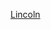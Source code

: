 {{US county navigation box
| county = 林肯縣
| state = 懷俄明州
| template_name = 林肯縣 (懷俄明州)
| listclass = hlist

| map_image = Map of Wyoming highlighting Lincoln County.svg
| map_caption = 

| seat = 凯默勒

| title1 = [[城市]]
| body1  = 
* [[凯默勒 (怀俄明州)|凯默勒]]

| title2 = [[城鎮]]
| body2  = 
* [[雅富顿 (怀俄明州)|雅富顿]]
* [[阿尔派恩 (怀俄明州)|阿尔派恩]]
* [[科克维尔 (怀俄明州)|科克维尔]]
* [[戴蒙德维尔 (怀俄明州)|戴蒙德维尔]]
* [[拉巴奇 (怀俄明州)|拉巴奇]]
* [[奥珀尔 (怀俄明州)|奥珀尔]]
* [[星谷牧场 (怀俄明州)|星谷牧场]]
* [[塞尼 (怀俄明州)|塞尼]]

| title3 = [[普查规定居民点]]
| body3  = 
* [[東北阿爾派恩 (懷俄明州)|東北阿爾派恩]]
* [[西北阿爾派恩 (懷俄明州)|西北阿爾派恩]]
* [[奧本 (懷俄明州)|奧本]]
* [[貝德福德 (懷俄明州)|貝德福德]]
* [[埃特納 (懷俄明州)|埃特納]]
* [[費爾維尤 (懷俄明州)|費爾維尤]]
* [[豐特內爾 (懷俄明州)|豐特內爾]]
* [[弗里多姆 (愛達荷州-懷俄明州)|弗里多姆]]‡
* [[格羅弗 (懷俄明州)|格羅弗]]
* [[諾迪克 (懷俄明州)|諾迪克]]
* [[奧克利 (懷俄明州)|奧克利]]
* [[奧斯蒙德 (懷俄明州)|奧斯蒙德]]
* [[斯穆特 (懷俄明州)|斯穆特]]
* [[泰勒 (懷俄明州)|泰勒]]
* [[特納維爾 (懷俄明州)|特納維爾]]

| title4 = [[非建制地區]]
| body4  = 
* [[博德章克申 (懷俄明州)|博德章克申]]
* [[弗蘭蒂爾 (懷俄明州)|弗蘭蒂爾]]
* [[塞奇 (懷俄明州)|塞奇]]

| title5 = 附註
| body5 = ‡跨州聚居地

}}<noinclude>
[[Category:懷俄明州縣份導航模板|Lincoln]]
[[Category:林肯縣 (懷俄明州)| ]]
</noinclude>